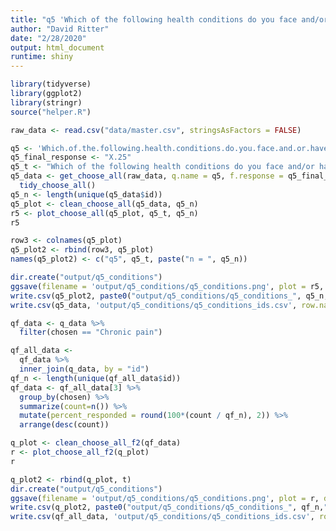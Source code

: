 ```yaml
---
title: "q5 'Which of the following health conditions do you face and/or have been diagnosed with? (Please select all that apply)'"
author: "David Ritter"
date: "2/28/2020"
output: html_document
runtime: shiny
---
```


```r
library(tidyverse)
library(ggplot2)
library(stringr)
source("helper.R")
```

```r
raw_data <- read.csv("data/master.csv", stringsAsFactors = FALSE)
```

```r
q5 <- 'Which.of.the.following.health.conditions.do.you.face.and.or.have.been.diagnosed.with...Please.select.all.that.apply.'
q5_final_response <- "X.25"
q5_t <- "Which of the following health conditions do you face and/or have been diagnosed with? (Please select all that apply)"
q5_data <- get_choose_all(raw_data, q.name = q5, f.response = q5_final_response) %>%
  tidy_choose_all()
q5_n <- length(unique(q5_data$id))
q5_plot <- clean_choose_all(q5_data, q5_n)
r5 <- plot_choose_all(q5_plot, q5_t, q5_n)
r5
```

```r
row3 <- colnames(q5_plot)
q5_plot2 <- rbind(row3, q5_plot)
names(q5_plot2) <- c("q5", q5_t, paste("n = ", q5_n))
```

```r
dir.create("output/q5_conditions")
ggsave(filename = 'output/q5_conditions/q5_conditions.png', plot = r5, device = 'png')
write.csv(q5_plot2, paste0("output/q5_conditions/q5_conditions_", q5_n,".csv"), row.names=F)
write.csv(q5_data, 'output/q5_conditions/q5_conditions_ids.csv', row.names = FALSE)
```







```r
qf_data <- q_data %>%
  filter(chosen == "Chronic pain")
```

```r
qf_all_data <- 
  qf_data %>%
  inner_join(q_data, by = "id")
qf_n <- length(unique(qf_all_data$id))
qf_data <- qf_all_data[3] %>%
  group_by(chosen) %>%
  summarize(count=n()) %>%
  mutate(percent_responded = round(100*(count / qf_n), 2)) %>%
  arrange(desc(count))
```

```r
q_plot <- clean_choose_all_f2(qf_data)
r <- plot_choose_all_f2(q_plot)
r
```

```r
q_plot2 <- rbind(q_plot, t)
dir.create("output/q5_conditions")
ggsave(filename = 'output/q5_conditions/q5_conditions.png', plot = r, device = 'png')
write.csv(q_plot2, paste0("output/q5_conditions/q5_conditions_", qf_n,".csv"), row.names=F)
write.csv(qf_all_data, 'output/q5_conditions/q5_conditions_ids.csv', row.names = FALSE)
```
